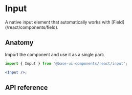 # Input

<Subtitle>
  A native input element that automatically works with [Field](/react/components/field).
</Subtitle>

<Meta name="description" content="A high-quality, unstyled React input component." />

<Demo path="./demos/hero" />

## Anatomy

Import the component and use it as a single part:

```jsx title="Anatomy"
import { Input } from '@base-ui-components/react/input';

<Input />;
```

## API reference

<Reference component="Input" />
